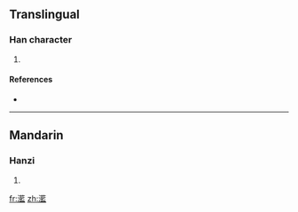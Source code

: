 ==Translingual==

===Han character===
{{Han char|rn=85|rad=水|as=18|sn=21|four=3411<sub>1</sub>|canj=水廿尸廿 (ETST)}}

# {{defn|Han|sort=水18}}

====References====
* {{Han ref|kx=0662.200|dkj=18744|dj=1071.210|hdz=31791.120|uh=7046|ud=28742|bh=F5D9|bd=62937}}

----

==Mandarin==

===Hanzi===
{{cmn-hanzi|pin=[[lán]] ([[lan2]])|wg=lan<sup>2</sup>}}

# {{defn|Mandarin}}

[[fr:灆]]
[[zh:灆]]